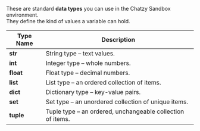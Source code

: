 
These are standard **data types** you can use in the Chatzy Sandbox environment.  
They define the kind of values a variable can hold.

| Type Name   | Description |
|-------------|-------------|
| **str**     | String type – text values. |
| **int**     | Integer type – whole numbers. |
| **float**   | Float type – decimal numbers. |
| **list**    | List type – an ordered collection of items. |
| **dict**    | Dictionary type – key-value pairs. |
| **set**     | Set type – an unordered collection of unique items. |
| **tuple**   | Tuple type – an ordered, unchangeable collection of items. |
